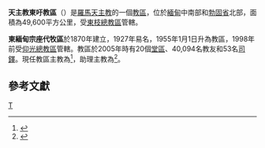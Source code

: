 {{Multiple issues|
{{Primarysources|time=2020-06-30T10:51:47+00:00}}
{{Refimprove|time=2020-06-30T10:51:47+00:00}}
}}
{{Infobox Roman Catholic diocese
|Roman Catholic Diocese of = 天主教東吁教區
|Latin name of diocese = Dioecesis Tunguensis
|border = catholic
|image = 
|caption = 
|location = [[緬甸|緬甸]]
|territory = 
|population = 40,094
|rite = [[罗马礼|罗马礼]]
|patron = 
|province = [[天主教東枝總教區|東枝]]
|established = 1955年
|cathedral =
|co-cathedral =
|leadership = 主教
|website =
|pope = {{incumbent pope}}
|ordinary = {{link-de|達努|Isaac Danu}}
|coadjutor bishop = {{link-de|紹高迪|John Saw Gawdy}}
|auxiliary =
|emeritus =
}}

'''天主教東吁教區'''（{{lang-la|Dioecesis Tunguensis}}）是[[羅馬天主教|羅馬天主教]]的一個[[教區|教區]]，位於[[緬甸|緬甸]]中南部和[[勃固省|勃固省]]北部，面積為49,600平方公里，受[[天主教東枝總教區|東枝總教區]]管轄。

'''東緬甸宗座代牧區'''於1870年建立，1927年易名，1955年1月1日升為教區，1998年前受[[天主教仰光總教區|仰光總教區]]管轄。教區於2005年時有20個[[堂區|堂區]]、40,094名教友和53名[[司鐸|司鐸]]。現任教區主教為{{link-de|達努|Isaac Danu}}<ref>{{cite web |title=Diocese of Taungngu |url=https://www.ucanews.com/directory/bishops/bishop-danu/358 |publisher=Union of Catholic Asian News |accessdate=2020-06-30 |archiveurl=https://web.archive.org/web/20200630103759/https://www.ucanews.com/directory/bishops/bishop-danu/358 |archivedate=2020-06-30 |language=en |dead-url=no }}</ref>，助理主教為{{link-de|紹高迪|John Saw Gawdy}}<ref>{{cite press release |title=Resignations and Appointments, 29.06.2020 |url=https://press.vatican.va/content/salastampa/en/bollettino/pubblico/2020/06/29/200629b.html |publisher=Holy See Press Office |accessdate=2020-06-30 |archiveurl=https://web.archive.org/web/20200630055829/https://press.vatican.va/content/salastampa/en/bollettino/pubblico/2020/06/29/200629b.html |archivedate=2020-06-30 |language=en |date=2020-06-29 |dead-url=no }}</ref>。

== 參考文獻 ==
{{reflist}}

{{緬甸天主教教區}}

[[Category:緬甸天主教教區|T]]